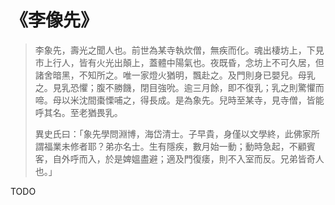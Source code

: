 # 《李像先》

> 李象先，壽光之聞人也。前世為某寺執炊僧，無疾而化。魂出棲坊上，下見市上行人，皆有火光出顛上，蓋體中陽氣也。夜既昏，念坊上不可久居，但諸舍暗黑，不知所之。唯一家燈火猶明，飄赴之。及門則身已嬰兒。母乳之。見乳恐懼；腹不勝饑，閉目強吮。逾三月餘，即不復乳；乳之則驚懼而啼。母以米沈間棗慄哺之，得長成。是為象先。兒時至某寺，見寺僧，皆能呼其名。至老猶畏乳。
>
> 異史氏曰：「象先學問淵博，海岱清士。子早貴，身僅以文學終，此佛家所謂福業未修者耶？弟亦名士。生有隱疾，數月始一動；動時急起，不顧賓客，自外呼而入，於是婢媼盡避；適及門復痿，則不入室而反。兄弟皆奇人也。」

TODO

